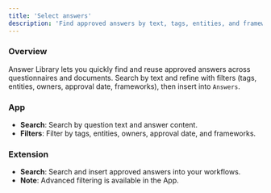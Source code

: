 ```yaml
---
title: 'Select answers'
description: 'Find approved answers by text, tags, entities, and frameworks'
---
```


### Overview
Answer Library lets you quickly find and reuse approved answers across questionnaires and documents.
Search by text and refine with filters (tags, entities, owners, approval date, frameworks), then insert into `Answers`.

### App
- **Search**: Search by question text and answer content.
- **Filters**: Filter by tags, entities, owners, approval date, and frameworks.

### Extension
- **Search**: Search and insert approved answers into your workflows.
- **Note**: Advanced filtering is available in the App.

